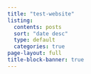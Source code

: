 ```yaml
---
title: "test-website"
listing:
  contents: posts
  sort: "date desc"
  type: default
  categories: true
page-layout: full
title-block-banner: true
---
```



